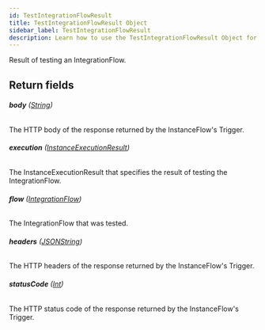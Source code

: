 ```yaml
---
id: TestIntegrationFlowResult
title: TestIntegrationFlowResult Object
sidebar_label: TestIntegrationFlowResult
description: Learn how to use the TestIntegrationFlowResult Object for 's API.
---
```


Result of testing an IntegrationFlow.

## Return fields

###### <b>body</b> ([String](api/schema/scalar/String.mdx))

The HTTP body of the response returned by the InstanceFlow's Trigger.

###### <b>execution</b> ([InstanceExecutionResult](api/schema/object/InstanceExecutionResult.mdx))

The InstanceExecutionResult that specifies the result of testing the IntegrationFlow.

###### <b>flow</b> ([IntegrationFlow](api/schema/object/IntegrationFlow.mdx))

The IntegrationFlow that was tested.

###### <b>headers</b> ([JSONString](api/schema/scalar/JSONString.mdx))

The HTTP headers of the response returned by the InstanceFlow's Trigger.

###### <b>statusCode</b> ([Int](api/schema/scalar/Int.mdx))

The HTTP status code of the response returned by the InstanceFlow's Trigger.

